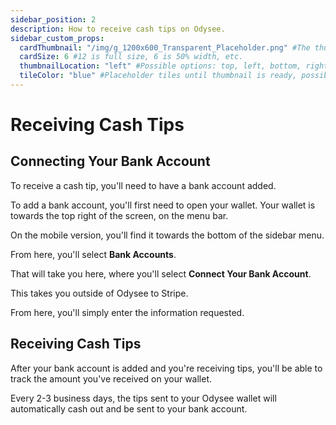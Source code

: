---
sidebar_position: 2
description: How to receive cash tips on Odysee.
sidebar_custom_props:
  cardThumbnail: "/img/g_1200x600_Transparent_Placeholder.png" #The thumbnail on the category card.
  cardSize: 6 #12 is full size, 6 is 50% width, etc.
  thumbnailLocation: "left" #Possible options: top, left, bottom, right, none
  tileColor: "blue" #Placeholder tiles until thumbnail is ready, possible options: blue, cream, darkpurple, lightpurple, mauve, orange, pink, none
---

# Receiving Cash Tips

## Connecting Your Bank Account

To receive a cash tip, you'll need to have a bank account added.

To add a bank account, you'll first need to open your wallet. Your wallet is towards the top right of the screen, on the menu bar.

On the mobile version, you'll find it towards the bottom of the sidebar menu.

From here, you'll select **Bank Accounts**.

That will take you here, where you'll select **Connect Your Bank Account**.

This takes you outside of Odysee to Stripe.

From here, you'll simply enter the information requested.

## Receiving Cash Tips

After your bank account is added and you're receiving tips, you'll be able to track the amount you've received on your wallet.

Every 2-3 business days, the tips sent to your Odysee wallet will automatically cash out and be sent to your bank account.